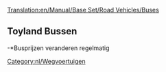 [[Translation:en/Manual/Base Set/Road Vehicles/Buses]]

{{nl/Wegvoertuig|name     = MPS Regal Bus
  |img      = en/Bus-MPS Regal.png
  |price    = £4.920 (€9.840)
  |speed    = 56 km/h (35 mph)
  |annual   = £426 (€852)
  |designed = 1930
  |life     = 12
  |capacity = 31 passagiers
}}
{{nl/Wegvoertuig|name     = Hereford Leopard Bus
  |img      = en/Bus-Hereford Leopard.png
  |price    = £5.740 (€11.480) 
  |speed    = 88 km/h (55 mph)
  |annual   = £600 (€1.200)
  |designed = 1964
  |life     = 15
  |capacity = 35 passagiers
}}
{{nl/Wegvoertuig|name     = Foster Bus
  |img      = en/Bus-foster.png
  |price    = £6.150 (€12.300) 
  |speed    = 112 km/h (70 mph)
  |annual   = £834 (€1.668)
  |designed = 1986
  |life     = 15
  |capacity = 37 passagiers
}}
{{nl/Wegvoertuig|name     = Foster MkII Superbus
  |img      = en/Bus-Foster MkII Superbus.png
  |price    = £6.560 (€13.120) 
  |speed    = 127 km/h (79 mph)
  |annual   = £1.125 (€2.250)
  |designed = 2008
  |life     = 15
  |capacity = 40 passagiers
}}

==Toyland Bussen==
{{nl/Wegvoertuig|name     = Ploddyphut MkI Bus
  |img      = en/Ploddyphut MkI Bus.png
  |price    = *£4.920 
  |speed    = 56 km/h 
  |annual   = £426 
  |designed = 1945
  |life     = 15
  |capacity = 30 passagiers
}}
{{nl/Wegvoertuig|name     = Ploddyphut MkII Bus
  |img      = en/Ploddyphut MkII Bus.png
  |price    = *£5.740 
  |speed    = 96 km/h 
  |annual   = £804 
  |designed = 1972
  |life     = 15
  |capacity = 35 passagiers
}}
{{nl/Wegvoertuig|name     = Ploddyphut MkIII Bus
  |img      = en/Ploddyphut MkIII Bus.png
  |price    = *£6.560
  |speed    = 120 km/h 
  |annual   = £1.125 
  |designed = 2010
  |life     = 15
  |capacity = 38 passagiers
}}
-*Busprijzen veranderen regelmatig

[[Category:nl/Wegvoertuigen]]